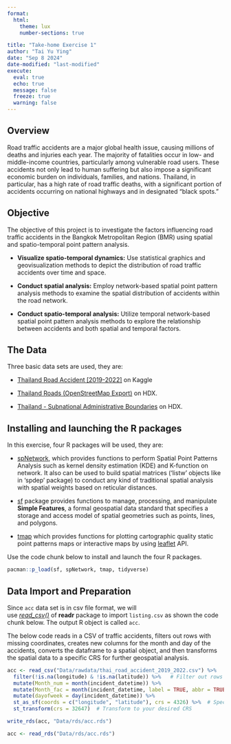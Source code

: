 ```yaml
---
format: 
  html:
    theme: lux
    number-sections: true

title: "Take-home Exercise 1"
author: "Tai Yu Ying"
date: "Sep 8 2024"
date-modified: "last-modified"
execute: 
  eval: true
  echo: true
  message: false
  freeze: true
  warning: false
---
```


## Overview

Road traffic accidents are a major global health issue, causing millions of deaths and injuries each year. The majority of fatalities occur in low- and middle-income countries, particularly among vulnerable road users. These accidents not only lead to human suffering but also impose a significant economic burden on individuals, families, and nations. Thailand, in particular, has a high rate of road traffic deaths, with a significant portion of accidents occurring on national highways and in designated "black spots."

## Objective

The objective of this project is to investigate the factors influencing road traffic accidents in the Bangkok Metropolitan Region (BMR) using spatial and spatio-temporal point pattern analysis.

-   **Visualize spatio-temporal dynamics:** Use statistical graphics and geovisualization methods to depict the distribution of road traffic accidents over time and space.

-   **Conduct spatial analysis:** Employ network-based spatial point pattern analysis methods to examine the spatial distribution of accidents within the road network.

-   **Conduct spatio-temporal analysis:** Utilize temporal network-based spatial point pattern analysis methods to explore the relationship between accidents and both spatial and temporal factors.

## **The Data**

Three basic data sets are used, they are:

-   [Thailand Road Accident \[2019-2022\]](https://www.kaggle.com/datasets/thaweewatboy/thailand-road-accident-2019-2022) on Kaggle

-   [Thailand Roads (OpenStreetMap Export)](https://data.humdata.org/dataset/hotosm_tha_roads) on HDX.

-   [Thailand - Subnational Administrative Boundaries](https://data.humdata.org/dataset/cod-ab-tha?) on HDX.

## Installing and launching the R packages

In this exercise, four R packages will be used, they are:

-   [spNetwork](https://cran.r-project.org/web/packages/spNetwork/index.html), which provides functions to perform Spatial Point Patterns Analysis such as kernel density estimation (KDE) and K-function on network. It also can be used to build spatial matrices (‘listw’ objects like in ‘spdep’ package) to conduct any kind of traditional spatial analysis with spatial weights based on reticular distances.

-   [sf](https://r-spatial.github.io/sf/index.html) package provides functions to manage, processing, and manipulate **Simple Features**, a formal geospatial data standard that specifies a storage and access model of spatial geometries such as points, lines, and polygons.

-   [tmap](https://cran.r-project.org/web/packages/tmap/index.html) which provides functions for plotting cartographic quality static point patterns maps or interactive maps by using [leaflet](https://leafletjs.com/) API.

Use the code chunk below to install and launch the four R packages.

```r
pacman::p_load(sf, spNetwork, tmap, tidyverse)
```

## Data Import and Preparation

Since `acc` data set is in csv file format, we will use [*read_csv()*](https://readr.tidyverse.org/reference/read_delim.html) of **readr** package to import `listing.csv` as shown the code chunk below. The output R object is called `acc`.

The below code reads in a CSV of traffic accidents, filters out rows with missing coordinates, creates new columns for the month and day of the accidents, converts the dataframe to a spatial object, and then transforms the spatial data to a specific CRS for further geospatial analysis.

```r
acc <- read_csv("Data/rawdata/thai_road_accident_2019_2022.csv") %>%
  filter(!is.na(longitude) & !is.na(latitude)) %>%   # Filter out rows with missing coordinates
  mutate(Month_num = month(incident_datetime)) %>%
  mutate(Month_fac = month(incident_datetime, label = TRUE, abbr = TRUE)) %>%
  mutate(dayofweek = day(incident_datetime)) %>%
  st_as_sf(coords = c("longitude", "latitude"), crs = 4326) %>%  # Specify the CRS
  st_transform(crs = 32647)  # Transform to your desired CRS
```

```r
write_rds(acc, "Data/rds/acc.rds")
```

```r
acc <- read_rds("Data/rds/acc.rds")
```
